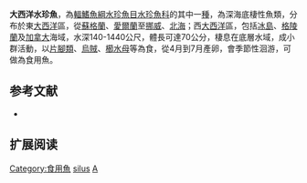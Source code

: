 {{Speciesbox 
| status = NE
| status_system = IUCN3.1
| taxon = Argentina silus
| authority =  [[Ascanius|Ascanius]], 1775
| synonyms = *''Salmo silus'', Ascanius, 1775 
}}

'''大西洋水珍魚'''，為[[輻鰭魚綱|輻鰭魚綱]][[水珍魚目|水珍魚目]][[水珍魚科|水珍魚科]]的其中一[[種|種]]，為深海底棲性魚類，分布於東[[大西洋|大西洋]]區，從[[蘇格蘭|蘇格蘭]]、[[愛爾蘭|愛爾蘭]]至[[挪威|挪威]]、[[北海_(大西洋)|北海]]；西[[大西洋|大西洋]]區，包括[[冰島|冰島]]、[[格陵蘭|格陵蘭]]及[[加拿大|加拿大]]海域，水深140-1440公尺，體長可達70公分，棲息在底層水域，成小群活動，以[[片腳類|片腳類]]、[[烏賊|烏賊]]、[[櫛水母|櫛水母]]等為食，從4月到7月產卵，會季節性洄游，可做為食用魚。

== 参考文献 ==
*{{FishBase_species|genus=Argentina|species=silus |year=2015|month=8}}

== 扩展阅读 ==
{{refbegin}}
{{wikispecies-inline|Argentina silus |大西洋水珍魚}}
{{refend}}
{{Taxonbar|from=Q1535870}}

[[Category:食用魚|Category:食用魚]]
[[Category:水珍魚屬|silus]]
[[Category:1775年描述的魚類|A]]